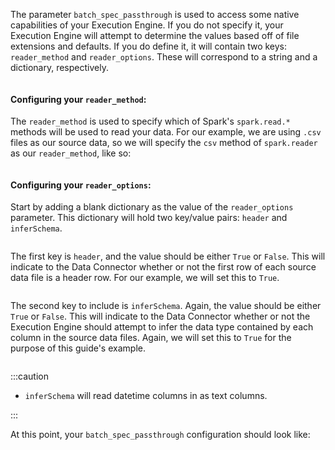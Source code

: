 The parameter `batch_spec_passthrough` is used to access some native capabilities of your Execution Engine.  If you do not specify it, your Execution Engine will attempt to determine the values based off of file extensions and defaults.  If you do define it, it will contain two keys: `reader_method` and `reader_options`.  These will correspond to a string and a dictionary, respectively.

```python name="version-0.17.23 empty batch_spec_passthrough"
```

#### Configuring your `reader_method`:

The `reader_method` is used to specify which of Spark's `spark.read.*`  methods will be used to read your data.  For our example, we are using `.csv` files as our source data, so we will specify the `csv` method of `spark.reader` as our `reader_method`, like so:

```python name="version-0.17.23 set reader_method to csv"
```

#### Configuring your `reader_options`:

Start by adding a blank dictionary as the value of the `reader_options` parameter.  This dictionary will hold two key/value pairs: `header` and `inferSchema`.

```python name="version-0.17.23 empty keys for reader_options"
```

The first key is `header`, and the value should be either `True` or `False`.  This will indicate to the Data Connector whether or not the first row of each source data file is a header row.  For our example, we will set this to `True`.

```python name="version-0.17.23 populate header for reader_options as True"
```

The second key to include is `inferSchema`.  Again, the value should be either `True` or `False`.  This will indicate to the Data Connector whether or not the Execution Engine should attempt to infer the data type contained by each column in the source data files.  Again, we will set this to `True` for the purpose of this guide's example.

```python name="version-0.17.23 populate inferSchema for reader_options as True"
```

:::caution
- `inferSchema` will read datetime columns in as text columns.

:::

At this point, your `batch_spec_passthrough` configuration should look like:

```python name="version-0.17.23 fully populated batch_spec_passthrough configuration"
```